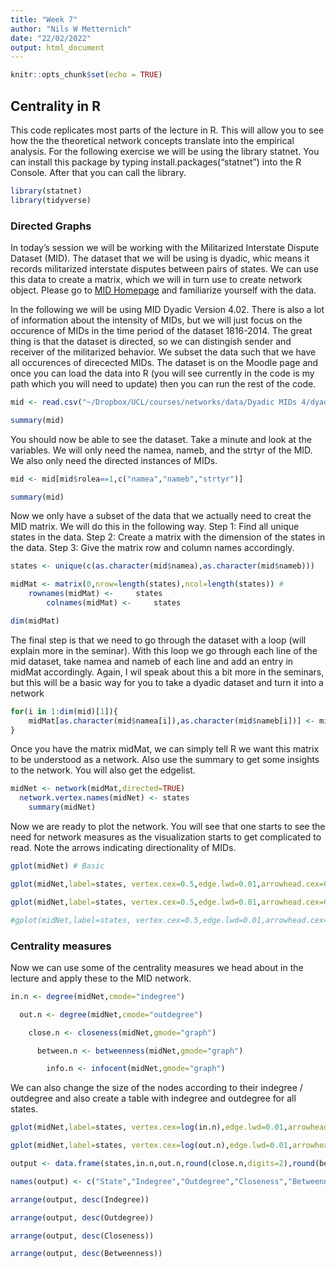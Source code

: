 ```yaml
---
title: "Week 7"
author: "Nils W Metternich"
date: "22/02/2022"
output: html_document
---
```


```r
knitr::opts_chunk$set(echo = TRUE)
```

## Centrality in R 

This code replicates most parts of the lecture in R. This will allow you to see how the the theoretical network concepts translate into the empirical analysis. For the following exercise we will be using the library statnet. You can install this package by typing install.packages("statnet") into the R Console. After that you can call the library.

```r
library(statnet)
library(tidyverse)
```
### Directed Graphs
In today's session we will be working with the Militarized Interstate Dispute Dataset (MID). The dataset that we will be using is dyadic, whic means it records militarized interstate disputes between pairs of states. We can use this data to create a matrix, which we will in turn use to create network object. Please go to 
[MID Homepage](https://correlatesofwar.org/data-sets/MIDs "MID Homepage") and familiarize yourself with the data. 

In the following we will be using MID Dyadic Version 4.02. There is also a lot of information about the intensity of MIDs, but we will just focus on the occurence of MIDs in the time period of the dataset 1816-2014. The great thing is that the dataset is directed, so we can distingish sender and receiver of the militarized behavior. We subset the data such that we have all occurences of direcected MIDs. The dataset is on the Moodle page and once you can load the data into R (you will see currently in the code is my path which you will need to update) then you can run the rest of the code.


```r
mid <- read.csv("~/Dropbox/UCL/courses/networks/data/Dyadic MIDs 4/dyadic_mid_4.02.csv") #First we load the data. You will need to change the path to do this.

summary(mid)
```

You should now be able to see the dataset. Take a minute and look at the variables. We will only need the namea, nameb, and the strtyr of the MID. We also only need the directed instances of MIDs.

```r
mid <- mid[mid$rolea==1,c("namea","nameb","strtyr")]

summary(mid)
```

Now we only have a subset of the data that we actually need to creat the MID matrix. We will do this in the following way. Step 1: Find all unique states in the data. Step 2: Create a matrix with the dimension of the states in the data. Step 3: Give the matrix row and column names accordingly. 

```r
states <- unique(c(as.character(mid$namea),as.character(mid$nameb)))

midMat <- matrix(0,nrow=length(states),ncol=length(states)) # 
	rownames(midMat) <- 	states
		colnames(midMat) <- 	states

dim(midMat)
```		

The final step is that we need to go through the dataset with a loop (will explain more in the seminar). With this loop we go through each line of the mid dataset, take namea and nameb of each line and add an entry in midMat accordingly. Again, I wil speak about this a bit more in the seminars, but this will be a basic way for you to take a dyadic dataset and turn it into a network
```r
for(i in 1:dim(mid)[1]){
	midMat[as.character(mid$namea[i]),as.character(mid$nameb[i])] <- midMat[as.character(mid$namea[i]),as.character(mid$nameb[i])]+1
}

```

Once you have the matrix midMat, we can simply tell R we want this matrix to be understood as a network. Also use the summary to get some insights to the network. You will also get the edgelist.
```r
midNet <- network(midMat,directed=TRUE)
  network.vertex.names(midNet) <- states
    summary(midNet)
```

Now we are ready to plot the network. You will see that one starts to see the need for network measures as the visualization starts to get complicated to read. Note the arrows indicating directionality of MIDs.

```r
gplot(midNet) # Basic

gplot(midNet,label=states, vertex.cex=0.5,edge.lwd=0.01,arrowhead.cex=0.5,edge.col="grey",gmode="digraph") # with information

gplot(midNet,label=states, vertex.cex=0.5,edge.lwd=0.01,arrowhead.cex=0.5,edge.col="grey",gmode="digraph",mode="circle") # as a circle

#gplot(midNet,label=states, vertex.cex=0.5,edge.lwd=0.01,arrowhead.cex=0.5,edge.col="grey",gmode="digraph",mode="target") # based on target. Might take a minute to run this line, but it gives a better visualization than the ones above.

```

### Centrality measures

Now we can use some of the centrality measures we head about in the lecture and apply these to the MID network.


```r
in.n <- degree(midNet,cmode="indegree")

  out.n <- degree(midNet,cmode="outdegree")

    close.n <- closeness(midNet,gmode="graph")

      between.n <- betweenness(midNet,gmode="graph")

        info.n <- infocent(midNet,gmode="graph")

```


We can also change the size of the nodes according to their indegree / outdegree and also create a table with indegree and outdegree for all states.
```r
gplot(midNet,label=states, vertex.cex=log(in.n),edge.lwd=0.01,arrowhead.cex=0.5,edge.col="grey",gmode="digraph")

gplot(midNet,label=states, vertex.cex=log(out.n),edge.lwd=0.01,arrowhead.cex=0.5,edge.col="grey",gmode="digraph")

output <- data.frame(states,in.n,out.n,round(close.n,digits=2),round(between.n,digits=2))

names(output) <- c("State","Indegree","Outdegree","Closeness","Betweenness")

arrange(output, desc(Indegree))

arrange(output, desc(Outdegree))

arrange(output, desc(Closeness))

arrange(output, desc(Betweenness))

```





